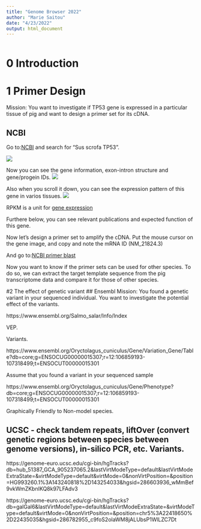 ```yaml
---
title: "Genome Browser 2022"
author: "Marie Saitou"
date: "4/23/2022"
output: html_document
---
```


```bash

```

# 0 Introduction




# 1 Primer Design

Mission: You want to investigate if TP53 gene is expressed in a particular tissue of pig and want to design a primer set for its cDNA.
 
## NCBI 

Go to:[NCBI](https://www.ncbi.nlm.nih.gov/labs/gquery/)
and search for "Sus scrofa  TP53".

![](assets/2022_browser/image-04-23-20.01.35.png)

Now you can see the gene information, exon-intron structure and gene/progein IDs.
![](assets/2022_browser/image-04-23-20.01.13.png)

Also when you scroll it down, you can see the expression pattern of this gene in varios tissues.
![](assets/2022_browser/image-04-23-20.00.57.png)

RPKM is a unit for [gene expression](https://www.reneshbedre.com/blog/expression_units.html#:~:text=RPKM%20is%20a%20gene%20length,the%20expression%20of%20that%20gene.)

Furthere below, you can see relevant publications and expected function of this gene.


Now let's design a primer set to amplify the cDNA.
Put the mouse cursor on the gene image, and copy and note the mRNA ID (NM_21824.3)

And go to:[NCBI primer blast](https://www.ncbi.nlm.nih.gov/tools/primer-blast/)

Now you want to know if the primer sets can be used for other species. To do so, we can extract the target template sequence from the pig transcriptome data and compare it for those of other species.





#2 The effect of genetic variant
## Ensembl 
Mission: You found a genetic variant in your sequenced individual. You want to investigate the potential effect of the variants.

https://www.ensembl.org/Salmo_salar/Info/Index
 
VEP.


Variants.

https://www.ensembl.org/Oryctolagus_cuniculus/Gene/Variation_Gene/Table?db=core;g=ENSOCUG00000015307;r=12:106859193-107318499;t=ENSOCUT00000015301

Assume that you found a variant in your sequenced sample

https://www.ensembl.org/Oryctolagus_cuniculus/Gene/Phenotype?db=core;g=ENSOCUG00000015307;r=12:106859193-107318499;t=ENSOCUT00000015301



Graphically
Friendly to Non-model species.


## UCSC -  check tandem repeats, liftOver (convert genetic regions between species between genome versions), in-silico PCR, etc. Variants.
https://genome-euro.ucsc.edu/cgi-bin/hgTracks?db=hub_51387_GCA_905237065.2&lastVirtModeType=default&lastVirtModeExtraState=&virtModeType=default&virtMode=0&nonVirtPosition=&position=HG993260.1%3A143240818%2D143254033&hgsid=286603936_wMmBef9vkWmZKbnIKQ8k97LFAdv3


https://genome-euro.ucsc.edu/cgi-bin/hgTracks?db=galGal6&lastVirtModeType=default&lastVirtModeExtraState=&virtModeType=default&virtMode=0&nonVirtPosition=&position=chr5%3A22418650%2D22435035&hgsid=286782955_c9foS2olaWM8jALUbsP1WlLZC7Dt

